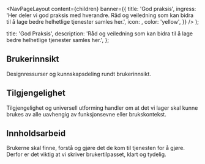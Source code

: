 

  <NavPageLayout
    content={children}
    banner={{
      title: 'God praksis',
      ingress:
        'Her deler vi god praksis med hverandre. Råd og veiledning som kan bidra til å lage bedre helhetlige tjenester samles her.',
      icon: <HandShakeHeartIcon fontSize={34} />,
      color: 'yellow',
    }}
  />
);

  title: 'God Praksis',
  description:
    'Råd og veiledning som kan bidra til å lage bedre helhetlige tjenester samles her.',
};

## Brukerinnsikt

Designressurser og kunnskapsdeling rundt brukerinnsikt.

<Grid>
  <TeaserCard
    title='Felles innsiktsbibliotek'
    description='Innsikt er gull verdt. Derfor ønsker vi å tilrettelegge for at alle skal kunne dele innsikt i et felles innsiktsbibliotek. '
    href='god-praksis/brukerinnsikt/felles-innsiktsbase'
    author='Digdir'
    date='29. juni 2023'
  />
  <TeaserCard
    title='Brukergrupper som er digitalt sårbare'
    description='En oversikt over typiske brukergrupper som er digitalt sårbare. I tillegg til å belyse hvilke utfordringer disse brukergruppene møter, har vi også valgt å fremstille de som personas.'
    href='god-praksis/brukerinnsikt/brukergrupper-som-er-digitalt-sarbare'
    author='Digdir'
    date='25. juni 2023'
  />
</Grid>

## Tilgjengelighet

Tilgjengelighet og universell utforming handler om at det vi lager skal kunne brukes av alle uavhengig av funksjonsevne eller brukskontekst.

<Grid>
  <TeaserCard
    title='Forstå synsnedsettelse'
    description='Mellom 7 og 10% av befolkningen lever med en synshemming. Hvilke behov har disse menneskene?'
    href='god-praksis/tilgjengelighet/forsta-synsnedsettelse'
    author='Brønnøysundregistrene'
    date='15. mai 2023'
  />
  <TeaserCard
    title='WCAG 3.0 foreslår ny kontrastmetode'
    description='WCAG 3.0 utforsker en mer presis metode for å kalkulere kontrast. Hvorfor duger ikke dagens standard?'
    href='god-praksis/tilgjengelighet/kontrast'
    author='Brønnøysundregistrene'
    date='11. april 2024'
  />
</Grid>

## Innholdsarbeid

Brukerne skal finne, forstå og gjøre det de kom til tjenesten for å gjøre. Derfor er det viktig at vi skriver brukertilpasset, klart og tydelig.

<Grid>
  <TeaserCard
    title='Skriveråd'
    description='Skriveråd og prinsipper som bidrar til et godt, brukervennlig og helhetlig språk.'
    href='god-praksis/innholdsarbeid/skriverad'
    author='Digdir'
    date='12. mai 2023'
  />
  <TeaserCard
    title='Skumlesing'
    description='Slik skriver du tekster som er lette å skumlese.'
    href='god-praksis/innholdsarbeid/skumlesing'
    author='Digdir'
    date='26. april 2023'
  />
</Grid>
